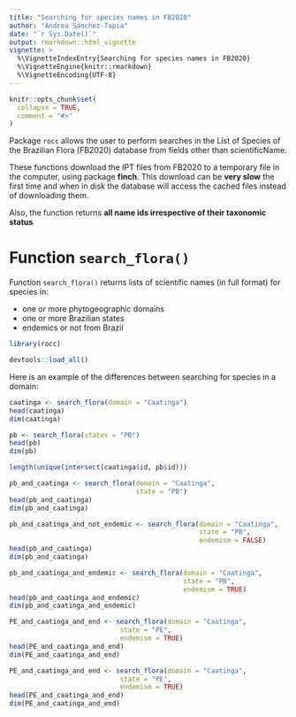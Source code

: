 ```yaml
---
title: "Searching for species names in FB2020"
author: "Andrea Sánchez-Tapia"
date: "`r Sys.Date()`"
output: rmarkdown::html_vignette
vignette: >
  %\VignetteIndexEntry{Searching for species names in FB2020}
  %\VignetteEngine{knitr::rmarkdown}
  %\VignetteEncoding{UTF-8}
---
```


```r
knitr::opts_chunk$set(
  collapse = TRUE,
  comment = "#>"
)
```

Package `rocc` allows the user to perform searches in the List of Species of the Brazilian Flora (FB2020) database from fields other than scientificName.

These functions download the IPT files from FB2020 to a temporary file in the computer, using package __finch__. This download can be __very slow__ the first time and when in disk the database will access the cached files instead of downloading them. 

Also, the function returns __all name ids irrespective of their taxonomic status__


# Function `search_flora()`
Function `search_flora()` returns lists of scientific names (in full format) for species in:

- one or more phytogeographic domains
- one or more Brazilian states
- endemics or not from Brazil

```r
library(rocc)
```

```r
devtools::load_all()
```

Here is an example of the differences between searching for species in a domain: 

```r
caatinga <- search_flora(domain = "Caatinga")
head(caatinga)
dim(caatinga)
```

```r
pb <- search_flora(states = "PB")
head(pb)
dim(pb)
```

```r
length(unique(intersect(caatinga$id, pb$id)))
```

```r
pb_and_caatinga <- search_flora(domain = "Caatinga",
                                state = "PB")
head(pb_and_caatinga)
dim(pb_and_caatinga)
```


```r
pb_and_caatinga_and_not_endemic <- search_flora(domain = "Caatinga",
                                                state = "PB",
                                                endemism = FALSE)
head(pb_and_caatinga)
dim(pb_and_caatinga)
```

```r
pb_and_caatinga_and_endemic <- search_flora(domain = "Caatinga",
                                            state = "PB",
                                            endemism = TRUE)
head(pb_and_caatinga_and_endemic)
dim(pb_and_caatinga_and_endemic)
```


```r
PE_and_caatinga_and_end <- search_flora(domain = "Caatinga",
                            state = "PE",
                            endemism = TRUE)
head(PE_and_caatinga_and_end)
dim(PE_and_caatinga_and_end)
```

```r
PE_and_caatinga_and_end <- search_flora(domain = "Caatinga",
                            state = "PE",
                            endemism = TRUE)
head(PE_and_caatinga_and_end)
dim(PE_and_caatinga_and_end)
```

